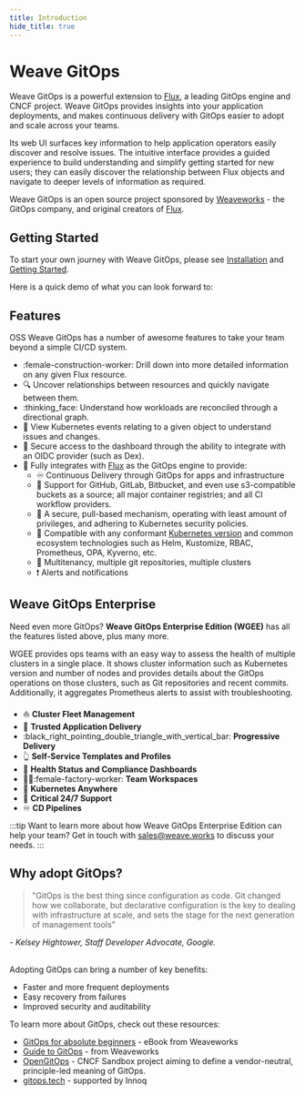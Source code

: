 ```yaml
---
title: Introduction
hide_title: true
---
```


# Weave GitOps

Weave GitOps is a powerful extension to [Flux][flux], a leading GitOps engine and
CNCF project. Weave GitOps provides insights into your application deployments,
and makes continuous delivery with GitOps easier to adopt and scale across your teams.

Its web UI surfaces key information to help application operators easily discover
and resolve issues. The intuitive interface provides a guided experience to build
understanding and simplify getting started for new users; they can easily discover
the relationship between Flux objects and navigate to deeper levels of information as required.

Weave GitOps is an open source project sponsored by [Weaveworks](https://weave.works) - the GitOps company,
and original creators of [Flux][flux].

## Getting Started

To start your own journey with Weave GitOps, please see [Installation](./installation/index.mdx) and [Getting Started](./getting-started/intro.mdx).

Here is a quick demo of what you can look forward to:


<div class="player-wrapper">
  <ReactPlayer
    class="react-player"
    controls="true" width="100%" height="100%"
    url="https://www.youtube.com/watch?v=2TJz7RhDtAc" />
</div>

## Features

OSS Weave GitOps has a number of awesome features to take your team beyond a simple CI/CD system.

- :female-construction-worker: Drill down into more detailed information on any given Flux resource.
- :mag: Uncover relationships between resources and quickly navigate between them.
- :thinking_face: Understand how workloads are reconciled through a directional graph.
- :goggles: View Kubernetes events relating to a given object to understand issues and changes.
- :no_pedestrians: Secure access to the dashboard through the ability to integrate with an OIDC provider (such as Dex).
- :link: Fully integrates with [Flux](https://fluxcd.io/docs/) as the GitOps engine to provide:
  - :infinity: Continuous Delivery through GitOps for apps and infrastructure
  - :jigsaw: Support for GitHub, GitLab, Bitbucket, and even use s3-compatible buckets as a source; all major container registries; and all CI workflow providers.
  - :key: A secure, pull-based mechanism, operating with least amount of privileges, and adhering to Kubernetes security policies.
  - :electric_plug: Compatible with any conformant [Kubernetes version](https://fluxcd.io/docs/installation/#prerequisites) and common ecosystem technologies such as Helm, Kustomize, RBAC, Prometheus, OPA, Kyverno, etc.
  - :office: Multitenancy, multiple git repositories, multiple clusters
  - :exclamation: Alerts and notifications

## Weave GitOps Enterprise


Need even more GitOps? <Link to="../../../enterprise/intro-ee">**Weave GitOps Enterprise Edition (WGEE)**</Link> has all the features
listed above, plus many more.

WGEE provides ops teams with an easy way to assess the
health of multiple clusters in a single place. It shows cluster information such as
Kubernetes version and number of nodes and provides details about the GitOps operations
on those clusters, such as Git repositories and recent commits. Additionally, it
aggregates Prometheus alerts to assist with troubleshooting.

- :boat: **Cluster Fleet Management**
- :closed_lock_with_key: **Trusted Application Delivery**
- :black_right_pointing_double_triangle_with_vertical_bar: **Progressive Delivery**
- :point_up_2: **Self-Service Templates and Profiles**
- :sparkling_heart: **Health Status and Compliance Dashboards**
- :factory_worker::female-factory-worker: **Team Workspaces**
- :compass: **Kubernetes Anywhere**
- :bell: **Critical 24/7 Support**
- :infinity: **CD Pipelines**

:::tip Want to learn more about how <Link to="../../../enterprise/intro-ee">Weave GitOps Enterprise Edition</Link> can help your team?
Get in touch with sales@weave.works to discuss your needs.
:::

## Why adopt GitOps?

> "GitOps is the best thing since configuration as code. Git changed how we collaborate, but declarative configuration is the key to dealing with infrastructure at scale, and sets the stage for the next generation of management tools"

<cite>- Kelsey Hightower, Staff Developer Advocate, Google.</cite><br/><br/>

Adopting GitOps can bring a number of key benefits:

- Faster and more frequent deployments
- Easy recovery from failures
- Improved security and auditability

To learn more about GitOps, check out these resources:

- [GitOps for absolute beginners](https://go.weave.works/WebContent-EB-GitOps-for-Beginners.html) - eBook from Weaveworks
- [Guide to GitOps](https://www.weave.works/technologies/gitops/) - from Weaveworks
- [OpenGitOps](https://opengitops.dev/) - CNCF Sandbox project aiming to define a vendor-neutral, principle-led meaning of GitOps.
- [gitops.tech](https://www.gitops.tech/) - supported by Innoq

[flux]: https://fluxcd.io
